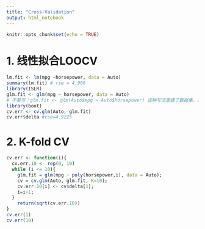 ```yaml
---
title: "Cross-Validation"
output: html_notebook
---
```


```r
knitr::opts_chunk$set(echo = TRUE)
```

# 1. 线性拟合LOOCV
```r
lm.fit <- lm(mpg ~horsepower, data = Auto)
summary(lm.fit) # rse = 4.906
library(ISLR)
glm.fit <- glm(mpg ~ horsepower, data = Auto)
# 不要写：glm.fit <- glm(Auto$mpg ~ Auto$horsepower) 这种写法重建了数据集，丢失原有数据集信息
library(boot)
cv.err <- cv.glm(Auto, glm.fit)
cv.err$delta #rse=4.9225
```
# 2. K-fold CV
```R
cv.err <- function(i){
  cv.err.10 <- rep(0, 10) 
  while (i <= 10){
    glm.fit = glm(mpg ~ poly(horsepower,i), data = Auto);
    cv = cv.glm(Auto, glm.fit, K=10);
    cv.err.10[i] <- cv$delta[1];
    i=i+1;
  }
    return(sqrt(cv.err.10))
}
cv.err(1)
cv.err(10)
```
